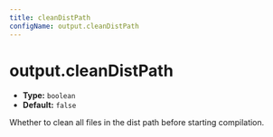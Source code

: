 ```yaml
---
title: cleanDistPath
configName: output.cleanDistPath
---
```


# output.cleanDistPath

- **Type:** `boolean`
- **Default:** `false`

Whether to clean all files in the dist path before starting compilation.


<RsbuildConig />
